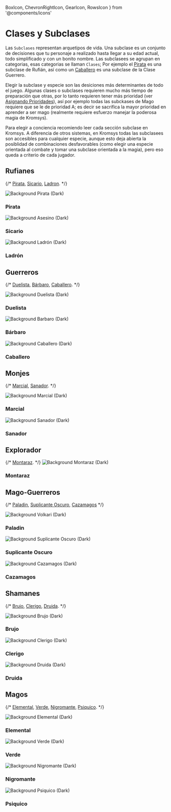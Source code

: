   BoxIcon,
  ChevronRightIcon,
  GearIcon,
  RowsIcon
} from '@components/icons'

# Clases y Subclases

Las `Subclases` representan arquetipos de vida. Una subclase es un conjunto 
de decisiones que tu personaje a realizado hasta llegar a su edad actual, 
todo simplificado y con un bonito nombre. Las subclasees se agrupan en categorias,
esas categorias se llaman `Clases`; Por ejemplo el 
[Pirata](/docs/list-classes/ruffian/pirate) es una subclase de Rufián, así como 
un [Caballero](/docs/list-classes/warrior/knight) es una subclase de la Clase 
Guerrero. 

Elegir la subclase y especie son las desiciones más determinantes de todo el juego.
Algunas clases o subclases requieren mucho más tiempo de preparación que otras, 
por lo tanto requieren tener más prioridad (ver 
[Asignando Prioridades](/docs/character-creation/02)), así por ejemplo todas
las subckases de Mago requiere que se le de prioridad A; es decir se sacrifica 
la mayor prioridad en aprender a ser mago (realmente requiere esfuerzo manejar 
la poderosa magia de Kromsys).

Para elegir a conciencia recomiendo leer cada sección subclase en Kromsys. A 
diferencia de otros sistemas, en Kromsys todas las subclasees son accesibles 
para cualquier especie, aunque esto deja abierta la posiblidad de combinaciones 
desfavorables (como elegir una especie orientada al combate y tomar una subclase
orientada a la magia), pero eso queda a criterio de cada jugador.

## Rufianes
{/* 
[Pirata](/docs/list-classes/ruffian/pirate), 
[Sicario](/docs/list-classes/ruffian/assasin),
[Ladron](/docs/list-classes/ruffian/thief). 
*/}

<Features className="species-list">
  <Feature className="species-card" index={0} id="pirate-card" href="/docs/list-classes/ruffian/pirate">
    <Image src={docsCard} alt="Background Pirata (Dark)" loading="eager" />
    <h3>Pirata</h3>
  </Feature>
  <Feature className="species-card" index={1} id="assasin-card" href="/docs/list-classes/ruffian/assasin">
    <Image src={docsCardDark} alt="Background Asesino (Dark)" loading="eager" />
    <h3>Sicario</h3>
  </Feature>
  <Feature className="species-card" index={2} id="feral-card" href="/docs/list-classes/ruffian/thief">
    <Image src={docsCard} alt="Background Ladrón (Dark)" loading="eager" />
    <h3>Ladrón</h3>
  </Feature>
</Features>

## Guerreros
{/* 
[Duelista](/docs/list-classes/warrior/duelist),
[Bárbaro](/docs/list-classes/warrior/barbarian), 
[Caballero](/docs/list-classes/warrior/knight).
*/}

<Features className="species-list">
  <Feature className="species-card" index={0} id="duelist-card" href="/docs/list-classes/warrior/duelist">
    <Image src={docsCard} alt="Background Duelista (Dark)" loading="eager" />
    <h3>Duelista</h3>
  </Feature>
  <Feature className="species-card" index={1} id="barb-card" href="/docs/list-classes/warrior/barbarian">
    <Image src={docsCardDark} alt="Background Barbaro (Dark)" loading="eager" />
    <h3>Bárbaro</h3>
  </Feature>
  <Feature className="species-card" index={2} id="knight-card" href="/docs/list-classes/warrior/knight">
    <Image src={docsCard} alt="Background Caballero (Dark)" loading="eager" />
    <h3>Caballero</h3>
  </Feature>
</Features>

## Monjes
{/* 
[Marcial](/docs/list-classes/monk/martial),
[Sanador](/docs/list-classes/monk/healer).
*/}

<Features className="species-list">
  <Feature className="species-card" index={0} id="martial-card" large href="/docs/list-classes/monk/martial">
    <Image src={docsCard} alt="Background Marcial (Dark)" loading="eager" />
    <h3>Marcial</h3>
  </Feature>
  <Feature className="species-card" index={1} id="healer-card" href="/docs/list-classes/monk/healer">
    <Image src={docsCardDark} alt="Background Sanador (Dark)" loading="eager" />
    <h3>Sanador</h3>
  </Feature>
</Features>

## Explorador
{/* 
[Montaraz](/docs/list-classes/explorer/ranger).
*/}
<Features className="species-list">
  <Feature className="species-card" index={0} id="ranger-card" extralarge href="/docs/list-classes/explorer/ranger">
    <Image src={docsCard} alt="Background Montaraz (Dark)" loading="eager" />
    <h3>Montaraz</h3>
  </Feature>
</Features>

## Mago-Guerreros
{/* 
[Paladin](/docs/list-classes/w-mage/paladin), 
[Suplicante Oscuro](/docs/list-classes/w-mage/dark-supplicant),
[Cazamagos](/docs/list-classes/w-mage/mage-hunter)
*/}

<Features className="species-list">
  <Feature className="species-card" index={0} id="paladin-card" href="/docs/list-classes/w-mage/paladin">
    <Image src={docsCard} alt="Background Volkari (Dark)" loading="eager" />
    <h3>Paladin</h3>
  </Feature>
  <Feature className="species-card" index={1} id="ds-card" href="/docs/list-classes/w-mage/dark-supplicant">
    <Image src={docsCardDark} alt="Background Suplicante Oscuro (Dark)" loading="eager" />
    <h3>Suplicante Oscuro</h3>
  </Feature>
  <Feature className="species-card" index={2} id="mh-card" href="/docs/list-classes/w-mage/mage-hunter">
    <Image src={docsCard} alt="Background Cazamagos (Dark)" loading="eager" />
    <h3>Cazamagos</h3>
  </Feature>
</Features>

## Shamanes
{/* 
[Brujo](/docs/list-classes/shaman/witch),
[Clerigo](/docs/list-classes/shaman/cleric), 
[Druida](/docs/list-classes/shaman/druid).
*/}

<Features className="species-list">
  <Feature className="species-card" index={0} id="witch-card" href="/docs/list-classes/shaman/witch">
    <Image src={docsCard} alt="Background Brujo (Dark)" loading="eager" />
    <h3>Brujo</h3>
  </Feature>
  <Feature className="species-card" index={1} id="claric-card" href="/docs/list-classes/shaman/cleric">
    <Image src={docsCardDark} alt="Background Clerigo (Dark)" loading="eager" />
    <h3>Clerigo</h3>
  </Feature>
  <Feature className="species-card" index={2} id="druid-card" href="/docs/list-classes/shaman/druid">
    <Image src={docsCard} alt="Background Druida (Dark)" loading="eager" />
    <h3>Druida</h3>
  </Feature>
</Features>

## Magos
{/* 
[Elemental](/docs/list-classes/mage/elemental),
[Verde](/docs/list-classes/mage/green), 
[Nigromante](/docs/list-classes/mage/necro), 
[Psiquico](/docs/list-classes/mage/psi).
*/}

<Features className="species-list">
  <Feature className="species-card" index={0} id="elemental-card" href="/docs/list-classes/mage/elemental">
    <Image src={docsCard} alt="Background Elemental (Dark)" loading="eager" />
    <h3>Elemental</h3>
  </Feature>
  <Feature className="species-card" index={1} id="green-card" large href="/docs/list-classes/mage/green">
    <Image src={docsCardDark} alt="Background Verde (Dark)" loading="eager" />
    <h3>Verde</h3>
  </Feature>
  <Feature className="species-card" index={2} id="necro-card" large href="/docs/list-classes/mage/necro">
    <Image src={docsCard} alt="Background Nigromante (Dark)" loading="eager" />
    <h3>Nigromante</h3>
  </Feature>
    <Feature className="species-card" index={3} id="psi-card" href="/docs/list-classes/mage/psi">
    <Image src={docsCard} alt="Background Psiquico (Dark)" loading="eager" />
    <h3>Psiquico</h3>
  </Feature>
</Features>

<style jsx>{`
    :global(.species-list) {
      margin-top: 1rem;
    }
    :global(.species-card) {
      color: #fff;
      text-shadow: 0 0 1rem rgba(0,0,0,0.1);
      min-height: 8rem;
    }
    :global(.species-card h3) {
      color: #fff;
      text-shadow: 0 0 1rem rgba(0,0,0,1);
    }
    :global(.species-card img) {
      object-fit: cover;
      object-position: left;
      position: absolute;
      left: 0;
      right: 0;
      top: 0;
      bottom: 0;
      height: 100%;
      z-index: 0;
      user-select: none;
      pointer-events: none;
    }
`}</style>